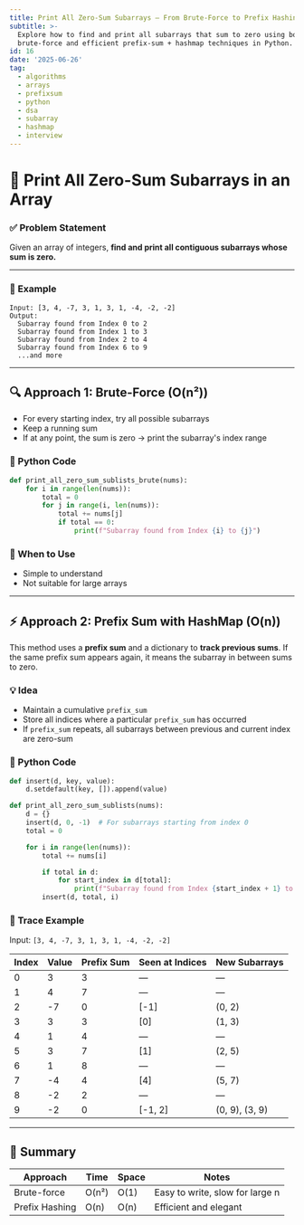 ```yaml
---
title: Print All Zero-Sum Subarrays – From Brute-Force to Prefix Hashing
subtitle: >-
  Explore how to find and print all subarrays that sum to zero using both
  brute-force and efficient prefix-sum + hashmap techniques in Python.
id: 16
date: '2025-06-26'
tag:
  - algorithms
  - arrays
  - prefixsum
  - python
  - dsa
  - subarray
  - hashmap
  - interview
---
```


# 🧠 Print All Zero-Sum Subarrays in an Array

### ✅ Problem Statement

Given an array of integers, **find and print all contiguous subarrays whose sum is zero.**

---

### 🧩 Example

```text
Input: [3, 4, -7, 3, 1, 3, 1, -4, -2, -2]
Output:
  Subarray found from Index 0 to 2
  Subarray found from Index 1 to 3
  Subarray found from Index 2 to 4
  Subarray found from Index 6 to 9
  ...and more
```

---

## 🔍 Approach 1: Brute-Force (O(n²))

- For every starting index, try all possible subarrays
- Keep a running sum
- If at any point, the sum is zero → print the subarray's index range

### 🐍 Python Code

```python
def print_all_zero_sum_sublists_brute(nums):
    for i in range(len(nums)):
        total = 0
        for j in range(i, len(nums)):
            total += nums[j]
            if total == 0:
                print(f"Subarray found from Index {i} to {j}")
```

### 🔎 When to Use

- Simple to understand
- Not suitable for large arrays

---

## ⚡ Approach 2: Prefix Sum with HashMap (O(n))

This method uses a **prefix sum** and a dictionary to **track previous sums**. If the same prefix sum appears again, it means the subarray in between sums to zero.

### 💡 Idea

- Maintain a cumulative `prefix_sum`
- Store all indices where a particular `prefix_sum` has occurred
- If `prefix_sum` repeats, all subarrays between previous and current index are zero-sum

### 🐍 Python Code

```python
def insert(d, key, value):
    d.setdefault(key, []).append(value)

def print_all_zero_sum_sublists(nums):
    d = {}
    insert(d, 0, -1)  # For subarrays starting from index 0
    total = 0

    for i in range(len(nums)):
        total += nums[i]

        if total in d:
            for start_index in d[total]:
                print(f"Subarray found from Index {start_index + 1} to {i}")
        insert(d, total, i)
```

### 🧪 Trace Example

Input: `[3, 4, -7, 3, 1, 3, 1, -4, -2, -2]`

| Index | Value | Prefix Sum | Seen at Indices | New Subarrays  |
| ----- | ----- | ---------- | --------------- | -------------- |
| 0     | 3     | 3          | —               | —              |
| 1     | 4     | 7          | —               | —              |
| 2     | -7    | 0          | \[-1]           | (0, 2)         |
| 3     | 3     | 3          | \[0]            | (1, 3)         |
| 4     | 1     | 4          | —               | —              |
| 5     | 3     | 7          | \[1]            | (2, 5)         |
| 6     | 1     | 8          | —               | —              |
| 7     | -4    | 4          | \[4]            | (5, 7)         |
| 8     | -2    | 2          | —               | —              |
| 9     | -2    | 0          | \[-1, 2]        | (0, 9), (3, 9) |

---

## 📝 Summary

| Approach       | Time  | Space | Notes                           |
| -------------- | ----- | ----- | ------------------------------- |
| Brute-force    | O(n²) | O(1)  | Easy to write, slow for large n |
| Prefix Hashing | O(n)  | O(n)  | Efficient and elegant           |
